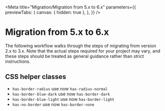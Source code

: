 
<Meta
  title="Migration/Migration from 5.x to 6.x"
  parameters={{
    previewTabs: {
      canvas: { hidden: true },
    },
  }}
/>

# Migration from 5.x to 6.x

The following workflow walks through the steps of migrating from version 2.x to 3.x.
Note that the actual steps required for your project may vary, and these steps should be treated as general guidance rather than strict instructions.

## CSS helper classes

- `has-border-radius` use now `has-radius-normal`
- `has-border-blue-dark` use now `has-border-dark`
- `has-border-blue-light` use now `has-border-light`
- `has-no-border` use now `has-border-none`
